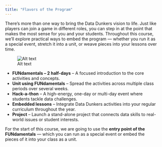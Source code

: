 ```yaml
---
title: "Flavors of the Program"
---
```


There’s more than one way to bring the Data Dunkers vision to life. Just like players can join a game in different roles, you can step in at the point that makes the most sense for you and your students. Throughout this course, we’ll explore practical ways to embed the program — whether you run it as a special event, stretch it into a unit, or weave pieces into your lessons over time.

![Alt text](../assets/Data-Dunkers-Possibilities.png)

- **FUNdamentals – 2 half-days** – A focused introduction to the core activities and concepts.
- **Unit using FUNdamentals** – Spread the activities across multiple class periods over several weeks.
- **Hack-a-thon** – A high-energy, one-day or multi-day event where students tackle data challenges.
- **Embedded lessons** – Integrate Data Dunkers activities into your regular curriculum throughout the year.
- **Project** – Launch a stand-alone project that connects data skills to real-world issues or student interests.

For the start of this course, we are going to use the **entry point of the FUNdamentals** — which you can run as a special event or embed the pieces of it into your class as a unit.